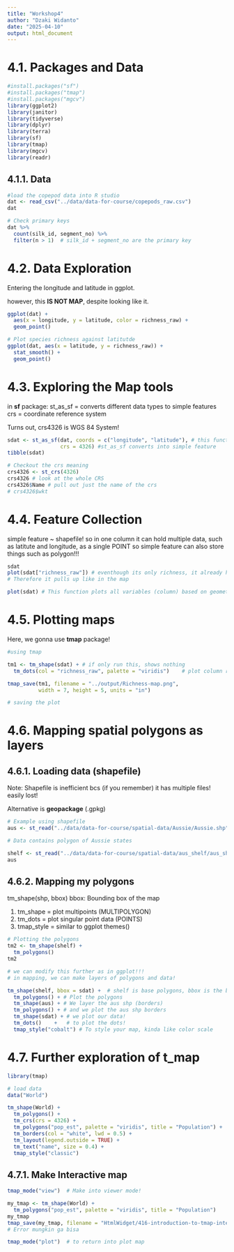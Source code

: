 ```yaml
---
title: "Workshop4"
author: "Dzaki Widanto"
date: "2025-04-10"
output: html_document
---
```

# 4.1. Packages and Data
```r
#install.packages("sf")
#install.packages("tmap")
#install.packages("mgcv")
library(ggplot2)
library(janitor)
library(tidyverse)
library(dplyr)
library(terra)
library(sf)
library(tmap)
library(mgcv)
library(readr)
```

## 4.1.1. Data
```r
#load the copepod data into R studio
dat <- read_csv("../data/data-for-course/copepods_raw.csv")
dat

# Check primary keys
dat %>%
  count(silk_id, segment_no) %>% 
  filter(n > 1)  # silk_id + segment_no are the primary key
```
# 4.2. Data Exploration
Entering the longitude and latitude in ggplot.

however, this **IS NOT MAP**, despite looking like it.
```r
ggplot(dat) + 
  aes(x = longitude, y = latitude, color = richness_raw) +
  geom_point()

# Plot species richness against latitutde
ggplot(dat, aes(x = latitude, y = richness_raw)) + 
  stat_smooth() + 
  geom_point()

```
# 4.3. Exploring the Map tools

in **sf** package:
st_as_sf = converts different data types to simple features
crs = coordinate reference system

Turns out, crs4326 is WGS 84 System!
```r
sdat <- st_as_sf(dat, coords = c("longitude", "latitude"), # this function makes new column, geometry
                 crs = 4326) #st_as_sf converts into simple feature
tibble(sdat)

# Checkout the crs meaning
crs4326 <- st_crs(4326)
crs4326 # look at the whole CRS
crs4326$Name # pull out just the name of the crs
# crs4326$wkt 

```
# 4.4. Feature Collection
simple feature ~ shapefile! 
so in one column it can hold multiple data, such as latitute and longitude, as a single POINT
so simple feature can also store things such as polygon!!!
```r
sdat
plot(sdat["richness_raw"]) # eventhough its only richness, it already has POINT data
# Therefore it pulls up like in the map

plot(sdat) # This function plots all variables (column) based on geometry (point)
```
# 4.5. Plotting maps
Here, we gonna use **tmap** package!
```r
#using tmap

tm1 <- tm_shape(sdat) + # if only run this, shows nothing
  tm_dots(col = "richness_raw", palette = "viridis")    # plot column richness_raw

tmap_save(tm1, filename = "../output/Richness-map.png", 
          width = 7, height = 5, units = "in")

# saving the plot
```

# 4.6. Mapping spatial polygons as layers
## 4.6.1. Loading data (shapefile)
Note: Shapefile is inefficient bcs (if you remember) it has multiple files! easily lost!

Alternative is **geopackage** (.gpkg)
```r
# Example using shapefile
aus <- st_read("../data/data-for-course/spatial-data/Aussie/Aussie.shp")

# Data contains polygon of Aussie states

shelf <- st_read("../data/data-for-course/spatial-data/aus_shelf/aus_shelf.shp")
aus
```
## 4.6.2. Mapping my polygons
tm_shape(shp, bbox)
bbox: Bounding box of the map

1. tm_shape = plot multipoints (MULTIPOLYGON)
2. tm_dots = plot singular point data (POINTS)
3. tmap_style = similar to ggplot themes()
```r
# Plotting the polygons
tm2 <- tm_shape(shelf) + 
  tm_polygons()
tm2

# we can modify this further as in ggplot!!!
# in mapping, we can make layers of polygons and data!

tm_shape(shelf, bbox = sdat) +  # shelf is base polygons, bbox is the boundary of the map
  tm_polygons() + # Plot the polygons
  tm_shape(aus) + # We layer the aus shp (borders)
  tm_polygons() + # and we plot the aus shp borders
  tm_shape(sdat) + # we plot our data!
  tm_dots()    +   # to plot the dots!
  tmap_style("cobalt") # To style your map, kinda like color scale
```
# 4.7. Further exploration of t_map
```r
library(tmap)

# load data
data("World")

tm_shape(World) +
  tm_polygons() +
  tm_crs(crs = 4326) +
  tm_polygons("pop_est", palette = "viridis", title = "Population") +
  tm_borders(col = "white", lwd = 0.5) +
  tm_layout(legend.outside = TRUE) +
  tm_text("name", size = 0.4) +
  tmap_style("classic")
```
## 4.7.1.  Make Interactive map
```r
tmap_mode("view")  # Make into viewer mode!

my_tmap <- tm_shape(World) +
  tm_polygons("pop_est", palette = "viridis", title = "Population")
my_tmap
tmap_save(my_tmap, filename = "HtmlWidget/416-introduction-to-tmap-interactive.html")
# Error mungkin ga bisa

tmap_mode("plot")  # to return into plot map
```


